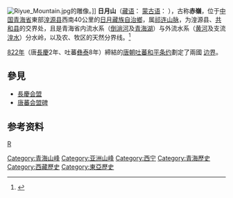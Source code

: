{{refimprove|time=2013-08-25T09:47:24+00:00}}
[[File:Riyue_Mountain.jpg|thumb]]的雕像。]]
'''日月山'''（[[藏语|藏语]]： [[蒙古语|蒙古语]]： {{lang-en|Riyue Mountain}}），古称'''赤嶺'''，位于[[中国|中国]][[青海省|青海省]]東部[[湟源县|湟源县]]西南40公里的[[日月藏族自治鄉|日月藏族自治鄉]]，属[[祁连山脉|祁连山脉]]，为湟源县、[[共和县|共和县]]的交界处，且是青海省内流水系（[[倒淌河|倒淌河]]及[[青海湖|青海湖]]）与外流水系（[[黄河|黄河]]及支流[[湟水|湟水]]）分水岭，以及农、牧区的天然分界线。<ref>{{Cite web |url=http://www.qh.gov.cn/dmqh/system/2011/12/14/000006777.shtml |title=日月山：宝镜传说 |access-date=2021-10-24 |archive-date=2021-10-24 |archive-url=https://web.archive.org/web/20211024022533/http://www.qh.gov.cn/dmqh/system/2011/12/14/000006777.shtml |dead-url=no }}</ref>

[[822年|822年]]（唐[[長慶|長慶]]2年、吐蕃[[彝泰|彝泰]]8年）締結的[[唐朝|唐朝]][[吐蕃|吐蕃]][[和平条约|和平条约]]劃定了兩國
[[边界|边界]]。

== 參見 ==
* [[長慶会盟|長慶会盟]]
* [[唐蕃会盟碑|唐蕃会盟碑]]

== 参考资料 ==
{{reflist}}

{{china-geo-stub}}
[[category:中国山脉|R]]
[[Category:青海山峰|Category:青海山峰]]
[[Category:亚洲山峰|Category:亚洲山峰]]
[[Category:西宁|Category:西宁]]
[[Category:青海歷史|Category:青海歷史]]
[[Category:西藏歷史|Category:西藏歷史]]
[[Category:東亞歷史|Category:東亞歷史]]